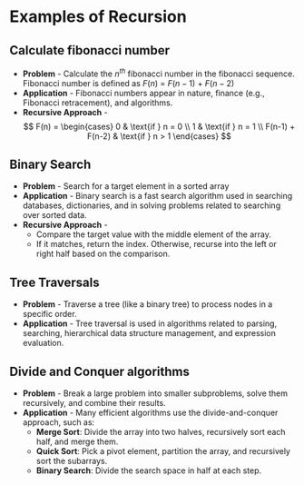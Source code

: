 # Examples of Recursion

## Calculate fibonacci number

- **Problem** - Calculate the $n^{th}$ fibonacci number in the fibonacci sequence. <br /> Fibonacci number is defined as $F(n)$ = $F(n - 1)$ + $F(n - 2)$
- **Application** - Fibonacci numbers appear in nature, finance (e.g., Fibonacci retracement), and algorithms.
- **Recursive Approach** -
  $$
  F(n) =
  \begin{cases}
  0 & \text{if } n = 0 \\
  1 & \text{if } n = 1 \\
  F(n-1) + F(n-2) & \text{if } n > 1
  \end{cases}
  $$

## Binary Search

- **Problem** - Search for a target element in a sorted array
- **Application** - Binary search is a fast search algorithm used in searching databases, dictionaries, and in solving problems related to searching over sorted data.
- **Recursive Approach** -
  - Compare the target value with the middle element of the array.
  - If it matches, return the index. Otherwise, recurse into the left or right half based on the comparison.

## Tree Traversals

- **Problem** - Traverse a tree (like a binary tree) to process nodes in a specific order.
- **Application** - Tree traversal is used in algorithms related to parsing, searching, hierarchical data structure management, and expression evaluation.

## Divide and Conquer algorithms

- **Problem** - Break a large problem into smaller subproblems, solve them recursively, and combine their results.
- **Application** - Many efficient algorithms use the divide-and-conquer approach, such as:
  - **Merge Sort**: Divide the array into two halves, recursively sort each half, and merge them.
  - **Quick Sort**: Pick a pivot element, partition the array, and recursively sort the subarrays.
  - **Binary Search**: Divide the search space in half at each step.
